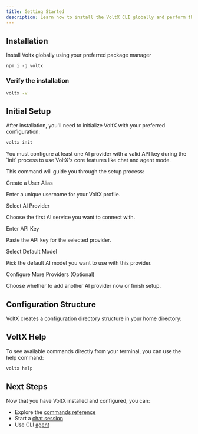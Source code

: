 ```yaml
---
title: Getting Started
description: Learn how to install the VoltX CLI globally and perform the initial configuration to start using AI features.
---
```



## Installation

Install Voltx globally using your preferred package manager

```package-install
npm i -g voltx
```

### Verify the installation

```bash
voltx -v
```

## Initial Setup

After installation, you'll need to initialize VoltX with your preferred configuration:

```bash
voltx init
```

<Callout title="API Key Required">
	You must configure at least one AI provider with a valid API key during the
	`init` process to use VoltX's core features like chat and agent mode.
</Callout>

This command will guide you through the setup process:

<Steps>

<Step> Create a User Alias </Step>
<p>Enter a unique username for your VoltX profile.</p>

<Step> Select AI Provider </Step>
<p>Choose the first AI service you want to connect with.</p>

<Step> Enter API Key </Step>
<p>Paste the API key for the selected provider.</p>

<Step> Select Default Model </Step>
<p>Pick the default AI model you want to use with this provider.</p>

  <Step> Configure More Providers (Optional) </Step>
  <p>Choose whether to add another AI provider now or finish setup.</p>
</Steps>

## Configuration Structure

VoltX creates a configuration directory structure in your home directory:

<Files>
	<Folder name=".voltx" defaultOpen>
		<File name="config.toml" />
		<Folder name="logs" />
		<Folder name="chats" />
		<Folder name="temp" />
		<Folder name="cache" />
	</Folder>
</Files>

## VoltX Help

To see available commands directly from your terminal, you can use the help command:

```bash
voltx help
```

## Next Steps

Now that you have VoltX installed and configured, you can:

- Explore the [commands reference](/docs/quickstart/reference)
- Start a [chat session](/docs/usage/chat)
- Use CLI [agent](/docs/usage/agent)
